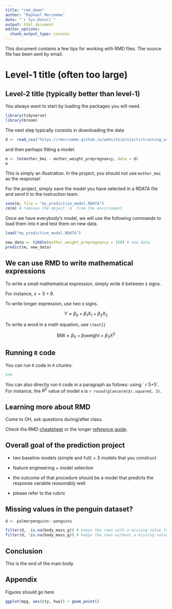 ```yaml
---
title: "rmd_demo"
author: "Raphael Morsomme"
date: "`r Sys.Date()`"
output: html_document
editor_options: 
  chunk_output_type: console
---
```


This document contains a few tips for working with RMD files. The source file has been sent by email.

# Level-1 title (often too large)

## Level-2 title (typically better than level-1)

You always want to start by loading the packages you will need.

```r
library(tidyverse)
library(broom)
```

The next step typically consists in downloading the data

```r
d <- read_csv("https://rmorsomme.github.io/website/projects/training_set.csv")
```

and then perhaps fitting a model.

```r
m <- lm(mother_bmi ~ mother_weight_prepregnancy, data = d)
m
```

This is simply an illustration. In the project, you should not use `mother_bmi` as the response!

For the project, simply save the model you have selected in a RDATA file and send it to the instruction team.

```r
save(m, file = "my_predictive_model.RDATA")
rm(m) # removes the object `m` from the environment
```

Once we have everybody's model, we will use the following commands to load them into `R` and test them on new data.

```r
load("my_predictive_model.RDATA")

new_data <- tibble(mother_weight_prepregnancy = 150) # new data
predict(m, new_data)
```

## We can use RMD to write mathematical expressions

To write a small mathematical expression, simply write it between `$` signs.

For instance, $x = 5 + 9$.

To write longer expression, use two `$` signs.

$$
Y \approx \beta_0 + \beta_1 X_1 + \beta_2 X_2 
$$

To write a word in a math equation, use `\text{}`

$$
\text{BMI} \approx \beta_0 + \beta_1 \text{weight} + \beta_3 X^2
$$

## Running `R` code

You can run `R` code in `R` chunks:

```r
5+5
```

You can also directly run `R` code in a paragraph as follows: using \` r 5+5\`. For instance, the $R^2$ value of model `m` is `r round(glance(m)$r.squared, 3)`.

## Learning more about RMD

Come to OH, ask questions during/after class.

Check the RMD [cheatsheet](https://raw.githubusercontent.com/rstudio/cheatsheets/main/rmarkdown.pdf) or the longer [reference guide](https://www.rstudio.com/wp-content/uploads/2015/03/rmarkdown-reference.pdf).

## Overall goal of the prediction project

-   two baseline models (simple and full) + 3 models that you construct

-   feature engineering + model selection

-   the outcome of that procedure should be a model that predicts the response variable *reasonably* well

-   please refer to the rubric

## Missing values in the penguin dataset?

```r
d <- palmerpenguins::penguins

filter(d,  is.na(body_mass_g)) # keeps the rows with a missing value for body_mass_g
filter(d, !is.na(body_mass_g)) # keeps the rows without a missing value for body_mass_g
```

## Conclusion

This is the end of the main body

## Appendix

Figures should go here.

```r
ggplot(mpg, aes(cty, hwy)) + geom_point()
```
